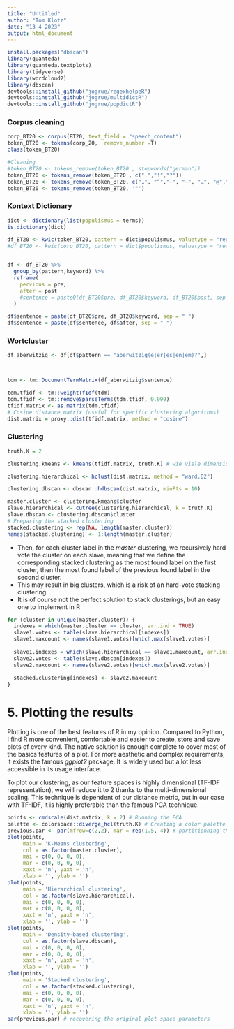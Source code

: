 ```yaml
---
title: "Untitled"
author: "Tom Klotz"
date: "13 4 2023"
output: html_document
---
```


```r
install.packages("dbscan")
library(quanteda)
library(quanteda.textplots)
library(tidyverse)
library(wordcloud2)
library(dbscan)
devtools::install_github("jogrue/regexhelpeR")
devtools::install_github("jogrue/multidictR")
devtools::install_github("jogrue/popdictR")

```

### Corpus cleaning
```r
corp_BT20 <- corpus(BT20, text_field = "speech_content")
token_BT20 <- tokens(corp_20,  remove_number =T)
class(token_BT20)

#Cleaning
#token_BT20 <- tokens_remove(token_BT20 , stopwords("german"))
token_BT20 <- tokens_remove(token_BT20 , c(".","!","?"))
token_BT20 <- tokens_remove(token_BT20, c("„", "“","–", "–", "…", "@","(",")","{","}",",",":","-",";"))
token_BT20 <- tokens_remove(token_BT20, '"')

```
### Kontext Dictionary

```r
dict <- dictionary(list(populismus = terms))
is.dictionary(dict)

df_BT20 <- kwic(token_BT20, pattern = dict$populismus, valuetype = "regex", window = 7) #window 
#df_BT20 <- kwic(corp_BT20, pattern = dict$populismus, valuetype = "regex") CORPUS


df <- df_BT20 %>%
  group_by(pattern,keyword) %>%
  reframe(
    pervious = pre,
    after = post
    #sentence = paste0(df_BT20$pre, df_BT20$keyword, df_BT20$post, sep = " ")
  )

df$sentence = paste(df_BT20$pre, df_BT20$keyword, sep = " ")
df$sentence = paste(df$sentence, df$after, sep = " ")
```
### Wortcluster

```r
df_aberwitzig <- df[df$pattern == "aberwitzig(e|er|es|en|em)?",]



tdm <- tm::DocumentTermMatrix(df_aberwitzig$sentence)
```


```r
tdm.tfidf <- tm::weightTfIdf(tdm)
tdm.tfidf <- tm::removeSparseTerms(tdm.tfidf, 0.999) 
tfidf.matrix <- as.matrix(tdm.tfidf) 
# Cosine distance matrix (useful for specific clustering algorithms) 
dist.matrix = proxy::dist(tfidf.matrix, method = "cosine")
```

### Clustering
```r
truth.K = 2

clustering.kmeans <- kmeans(tfidf.matrix, truth.K) # wie viele dimensionen?
```


```r
clustering.hierarchical <- hclust(dist.matrix, method = "ward.D2")
```


```r
clustering.dbscan <- dbscan::hdbscan(dist.matrix, minPts = 10)
```


```r
master.cluster <- clustering.kmeans$cluster
slave.hierarchical <- cutree(clustering.hierarchical, k = truth.K)
slave.dbscan <- clustering.dbscan$cluster
# Preparing the stacked clustering
stacked.clustering <- rep(NA, length(master.cluster)) 
names(stacked.clustering) <- 1:length(master.cluster)
```

- Then, for each cluster label in the *master* clustering, we recursively hard vote the cluster on each slave, meaning that we define the corresponding stacked clustering as the most found label on the first cluster, then the most found label of the previous found label in the second cluster.
- This may result in big clusters, which is a risk of an hard-vote stacking clustering. 
- It is of course not the perfect solution to stack clusterings, but an easy one to implement in R

```r
for (cluster in unique(master.cluster)) {
  indexes = which(master.cluster == cluster, arr.ind = TRUE)
  slave1.votes <- table(slave.hierarchical[indexes])
  slave1.maxcount <- names(slave1.votes)[which.max(slave1.votes)]
  
  slave1.indexes = which(slave.hierarchical == slave1.maxcount, arr.ind = TRUE)
  slave2.votes <- table(slave.dbscan[indexes])
  slave2.maxcount <- names(slave2.votes)[which.max(slave2.votes)]
  
  stacked.clustering[indexes] <- slave2.maxcount
}
```

# 5. Plotting the results

Plotting is one of the best features of R in my opinion. Compared to Python, I find R more convenient, comfortable and easier to create, store and save plots of every kind.
The native solution is enough complete to cover most of the basics features of a plot. 
For more aesthetic and complex requirements, it exists the famous *ggplot2* package. It is widely used but a lot less accessible in its usage interface.

To plot our clustering, as our feature spaces is highly dimensional (TF-IDF representation), we will reduce it to 2 thanks to the multi-dimensional scaling.
This technique is dependent of our distance metric, but in our case with TF-IDF, it is highly preferable than the famous PCA technique.

```r
points <- cmdscale(dist.matrix, k = 2) # Running the PCA
palette <- colorspace::diverge_hcl(truth.K) # Creating a color palette
previous.par <- par(mfrow=c(2,2), mar = rep(1.5, 4)) # partitionning the plot space
plot(points,
     main = 'K-Means clustering',
     col = as.factor(master.cluster),
     mai = c(0, 0, 0, 0),
     mar = c(0, 0, 0, 0),
     xaxt = 'n', yaxt = 'n',
     xlab = '', ylab = '')
plot(points,
     main = 'Hierarchical clustering',
     col = as.factor(slave.hierarchical),
     mai = c(0, 0, 0, 0),
     mar = c(0, 0, 0, 0),
     xaxt = 'n', yaxt = 'n',
     xlab = '', ylab = '')
plot(points,
     main = 'Density-based clustering',
     col = as.factor(slave.dbscan),
     mai = c(0, 0, 0, 0),
     mar = c(0, 0, 0, 0),
     xaxt = 'n', yaxt = 'n',
     xlab = '', ylab = '')
plot(points,
     main = 'Stacked clustering',
     col = as.factor(stacked.clustering),
     mai = c(0, 0, 0, 0),
     mar = c(0, 0, 0, 0),
     xaxt = 'n', yaxt = 'n',
     xlab = '', ylab = '')
par(previous.par) # recovering the original plot space parameters
```